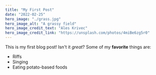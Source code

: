 ```yaml
---
title: "My First Post"
date: "2022-02-25"
hero_image: "./grass.jpg"
hero_image_alt: "A grassy field"
hero_image_credit_text: "Ales Krivec"
hero_image_credit_link: "https://unsplash.com/photos/4miBe6zg5r0"
---
```

This is my first blog post! Isn't it *great*?
Some of my **favorite** things are:
* Riffs
* Singing
* Eating potato-based foods
